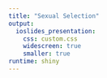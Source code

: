 ```yaml
---
title: "Sexual Selection"
output: 
  ioslides_presentation:
    css: custom.css
    widescreen: true
    smaller: true
runtime: shiny
---
```



